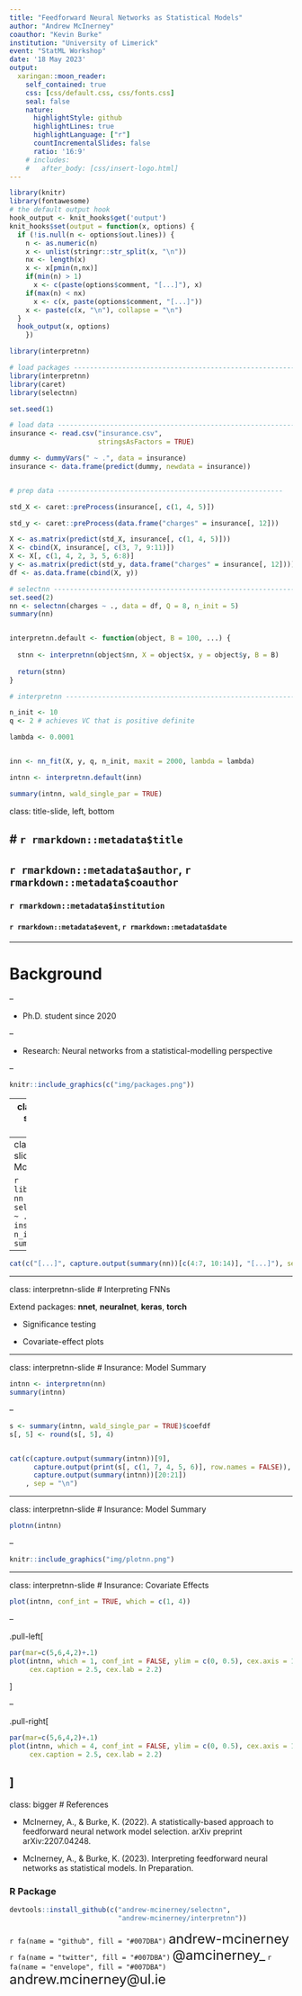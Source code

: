 ```yaml
---
title: "Feedforward Neural Networks as Statistical Models"
author: "Andrew McInerney"
coauthor: "Kevin Burke"
institution: "University of Limerick"
event: "StatML Workshop"
date: '18 May 2023'
output:
  xaringan::moon_reader:
    self_contained: true
    css: [css/default.css, css/fonts.css]
    seal: false
    nature:
      highlightStyle: github
      highlightLines: true
      highlightLanguage: ["r"]
      countIncrementalSlides: false
      ratio: '16:9'
    # includes:
    #   after_body: [css/insert-logo.html]
---
```


```r
library(knitr)
library(fontawesome)
# the default output hook
hook_output <- knit_hooks$get('output')
knit_hooks$set(output = function(x, options) {
  if (!is.null(n <- options$out.lines)) {
    n <- as.numeric(n)
    x <- unlist(stringr::str_split(x, "\n"))
    nx <- length(x) 
    x <- x[pmin(n,nx)]
    if(min(n) > 1)  
      x <- c(paste(options$comment, "[...]"), x)
    if(max(n) < nx) 
      x <- c(x, paste(options$comment, "[...]"))
    x <- paste(c(x, "\n"), collapse = "\n")
  }
  hook_output(x, options)
    })
```

```r
library(interpretnn)
```


```r

# load packages -----------------------------------------------------------
library(interpretnn)
library(caret)
library(selectnn)

set.seed(1)

# load data ---------------------------------------------------------------
insurance <- read.csv("insurance.csv",
                      stringsAsFactors = TRUE)

dummy <- dummyVars(" ~ .", data = insurance)
insurance <- data.frame(predict(dummy, newdata = insurance)) 


# prep data --------------------------------------------------------

std_X <- caret::preProcess(insurance[, c(1, 4, 5)])

std_y <- caret::preProcess(data.frame("charges" = insurance[, 12]))

X <- as.matrix(predict(std_X, insurance[, c(1, 4, 5)]))
X <- cbind(X, insurance[, c(3, 7, 9:11)])
X <- X[, c(1, 4, 2, 3, 5, 6:8)]
y <- as.matrix(predict(std_y, data.frame("charges" = insurance[, 12])))
df <- as.data.frame(cbind(X, y))

# selectnn ----------------------------------------------------------------
set.seed(2)
nn <- selectnn(charges ~ ., data = df, Q = 8, n_init = 5)
summary(nn)


interpretnn.default <- function(object, B = 100, ...) {
  
  stnn <- interpretnn(object$nn, X = object$x, y = object$y, B = B)
  
  return(stnn)
}

# interpretnn -------------------------------------------------------------

n_init <- 10
q <- 2 # achieves VC that is positive definite

lambda <- 0.0001


inn <- nn_fit(X, y, q, n_init, maxit = 2000, lambda = lambda)

intnn <- interpretnn.default(inn)

summary(intnn, wald_single_par = TRUE)
```

class: title-slide, left, bottom

# `r rmarkdown::metadata$title`
----
## **`r rmarkdown::metadata$author`**, **`r rmarkdown::metadata$coauthor`**
### `r rmarkdown::metadata$institution`
#### `r rmarkdown::metadata$event`, `r rmarkdown::metadata$date`

---

# Background

--

*  Ph.D. student since 2020

--

*  Research: Neural networks from a statistical-modelling perspective


--

```r
knitr::include_graphics(c("img/packages.png"))
``` 


---
class: selectnn-slide
# Model Selection


```r
knitr::include_graphics("img/modelsel.png")
``` 

A Statistically-Based Approach to Feedforward Neural Network Model Selection (arXiv:2207.04248)

---
class: selectnn-slide
# Insurance: Model Selection 


```r
library(selectnn)
nn <- selectnn(charges ~ ., data = insurance, Q = 8,
               n_init = 5)
summary(nn)
```

--

```r
cat(c("[...]", capture.output(summary(nn))[c(4:7, 10:14)], "[...]"), sep = "\n") 
```

---

class: interpretnn-slide
# Interpreting FNNs

Extend packages: **nnet**, **neuralnet**, **keras**, **torch** 

*  Significance testing

*  Covariate-effect plots 

---

class: interpretnn-slide
# Insurance: Model Summary 


```r
intnn <- interpretnn(nn)  
summary(intnn)
```

--

```r
s <- summary(intnn, wald_single_par = TRUE)$coefdf
s[, 5] <- round(s[, 5], 4)


cat(c(capture.output(summary(intnn))[9],
      capture.output(print(s[, c(1, 7, 4, 5, 6)], row.names = FALSE)),
      capture.output(summary(intnn))[20:21])
    , sep = "\n")

```

---

class: interpretnn-slide
# Insurance: Model Summary 


```r
plotnn(intnn)
```

--

```r
knitr::include_graphics("img/plotnn.png")
``` 

---

class: interpretnn-slide
# Insurance: Covariate Effects 


```r
plot(intnn, conf_int = TRUE, which = c(1, 4))
```  

--

.pull-left[ 
```r
par(mar=c(5,6,4,2)+.1) 
plot(intnn, which = 1, conf_int = FALSE, ylim = c(0, 0.5), cex.axis = 1.7,
     cex.caption = 2.5, cex.lab = 2.2)
```  
]  

--

.pull-right[ 
```r
par(mar=c(5,6,4,2)+.1) 
plot(intnn, which = 4, conf_int = FALSE, ylim = c(0, 0.5), cex.axis = 1.7,
     cex.caption = 2.5, cex.lab = 2.2)
```  
] 
---
class: bigger
# References

*  McInerney, A., & Burke, K. (2022). A statistically-based approach to feedforward neural network model selection. arXiv preprint arXiv:2207.04248.    

*  McInerney, A., & Burke, K. (2023). Interpreting feedforward neural networks as statistical models. In Preparation.    


### R Package  

```r
devtools::install_github(c("andrew-mcinerney/selectnn",
                           "andrew-mcinerney/interpretnn"))
```



`r fa(name = "github", fill = "#007DBA")` <font size="5.5">andrew-mcinerney</font>   `r fa(name = "twitter", fill = "#007DBA")` <font size="5.5">@amcinerney_</font> `r fa(name = "envelope", fill = "#007DBA")` <font size="5.5">andrew.mcinerney@ul.ie</font>



